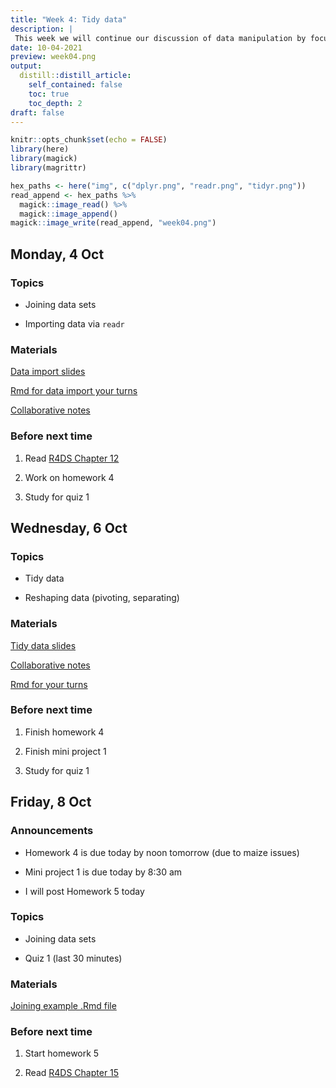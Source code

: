 ```yaml
---
title: "Week 4: Tidy data"
description: |
 This week we will continue our discussion of data manipulation by focusing on tidying data sets.  what tidy data sets look like and the tools to tidy a data set. We will also talk about reading data into R and working with factors. On Friday, we have our first quiz.
date: 10-04-2021
preview: week04.png
output:
  distill::distill_article:
    self_contained: false
    toc: true
    toc_depth: 2
draft: false
---
```



```r
knitr::opts_chunk$set(echo = FALSE)
library(here)
library(magick)
library(magrittr)
```

```r
hex_paths <- here("img", c("dplyr.png", "readr.png", "tidyr.png"))
read_append <- hex_paths %>%
  magick::image_read() %>%
  magick::image_append()
magick::image_write(read_append, "week04.png")
```

## Monday, 4 Oct

### Topics

- Joining data sets

- Importing data via `readr`

### Materials

[Data import slides](https://stat220-fa21.github.io/class_materials/slides/09-import.pdf)

[Rmd for data import your turns](https://stat220-fa21.github.io/class_materials/activities/08-import.Rmd)

[Collaborative notes](https://docs.google.com/document/d/1ceP_yo2qLkB80qzOvUuUrfRv4WEZRkv_kMQyOb-BRQI/edit?usp=sharing)

### Before next time

1. Read [R4DS Chapter 12](https://r4ds.had.co.nz/tidy-data.html)

1. Work on homework 4

1. Study for quiz 1



## Wednesday, 6 Oct

### Topics

- Tidy data

- Reshaping data (pivoting, separating)

### Materials

[Tidy data slides](https://stat220-fa21.github.io/class_materials/slides/10-tidy-data.pdf)

[Collaborative notes](https://docs.google.com/document/d/1E2odZeAigFSozdUbmyC_EoLkquE0Fui_WMPALYIEuYg/edit?usp=sharing)

[Rmd for your turns](https://stat220-fa21.github.io/class_materials/activities/09-tidy-data.Rmd)


### Before next time

1. Finish homework 4

1. Finish mini project 1

1. Study for quiz 1



## Friday, 8 Oct

### Announcements

- Homework 4 is due today by noon tomorrow (due to maize issues)

- Mini project 1 is due today by 8:30 am

- I will post Homework 5 today

### Topics

- Joining data sets

- Quiz 1 (last 30 minutes)


### Materials

[Joining example .Rmd file](https://stat220-fa21.github.io/class_materials/activities/08-joins.Rmd)


### Before next time

1. Start homework 5

1. Read [R4DS Chapter 15](https://r4ds.had.co.nz/factors.html)


